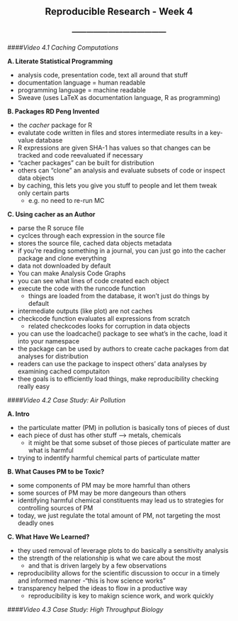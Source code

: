 <center> <h2>Reproducible Research - Week 4</h2> </center>
<center> <h3>---------------------------------------</h3> </center>

####*Video 4.1 Caching Computations*

**A. Literate Statistical Programming**

- analysis code, presentation code, text all around that stuff
- documentation language = human readable
- programming language = machine readable
- Sweave (uses LaTeX as documentation language, R as programming)

**B. Packages RD Peng Invented**

- the *cacher* package for R
- evalutate code written in files and stores intermediate results in a key-value database
- R expressions are given SHA-1 has values so that changes can be tracked and code reevaluated if necessary
- "cacher packages" can be built for distribution
- others can "clone" an analysis and evaluate subsets of code or inspect data objects
- by caching, this lets you give you stuff to people and let them tweak only certain parts
    - e.g. no need to re-run MC

**C. Using cacher as an Author**

- parse the R soruce file
- cyclces through each expression in the source file
- stores the source file, cached data objects metadata
- if you're reading something in a journal, you can just go into the cacher package and clone everything
- data not downloaded by default
- You can make Analysis Code Graphs
- you can see what lines of code created each object
- execute the code with the runcode function
    - things are loaded from the database, it won't just do things by default
- intermediate outputs (like plot) are not caches
- checkcode function evaluates all expressions from scratch
    - related checkcodes looks for corruption in data objects
- you can use the loadcache() package to see what's in the cache, load it into your namespace
- the package can be used by authors to create cache packages from dat analyses for distribution
- readers can use the package to inspect others' data analyses by examining cached computaiton
- thee goals is to efficiently load things, make reproducibility checking really easy

####*Video 4.2 Case Study: Air Pollution*

**A. Intro**

- the particulate matter (PM) in pollution is basically tons of pieces of dust
- each piece of dust has other stuff --> metals, chemicals
    - it might be that some subset of those pieces of particulate matter are what is harmful
- trying to indentify harmful chemical parts of particulate matter

**B. What Causes PM to be Toxic?**

- some components of PM may be more hamrful than others
- some sources of PM may be more dangeours than others
- identifying harmful chemical constituents may lead us to strategies for controlling sources of PM
- today, we just regulate the total amount of PM, not targeting the most deadly ones

**C. What Have We Learned?**

- they used removal of leverage plots to do basically a sensitivity analysis
- the strength of the relationship is what we care about the most
    - and that is driven largely by a few observations
- reproducibility allows for the scientific discussion to occur in a timely and informed manner
    -"this is how science works"
- transparency helped the ideas to flow in a productive way
    - reproducibility is key to makign science work, and work quickly

####*Video 4.3 Case Study: High Throughput Biology*




